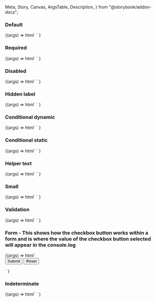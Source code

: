   Meta,
  Story,
  Canvas,
  ArgsTable,
  Description,
} from "@storybook/addon-docs";

<Meta title="Web Components/Checkbox" component="Checkbox" />

<Description markdown={readme} />

### Default

<Canvas>
  <Story name="Default">
    {(args) =>
      html`
        <ic-checkbox-group label="This is a label" name="group1">
          <ic-checkbox
            value="valueName1"
            label="Unselected / Default"
          ></ic-checkbox>
          <ic-checkbox
            value="valueName2"
            label="Selected / Default"
            checked
          ></ic-checkbox>
          <ic-checkbox
            value="valueName3"
            label="Unselected / Disabled"
            Disabled
          ></ic-checkbox>
        </ic-checkbox-group>
      `
    }
  </Story>
</Canvas>

### Required

<Canvas>
  <Story name="Required">
    {(args) =>
      html`
        <ic-checkbox-group label="This is a label" required name="group1">
          <ic-checkbox
            value="valueName1"
            label="Unselected / Default"
          ></ic-checkbox>
          <ic-checkbox
            value="valueName2"
            label="Selected / Default"
            checked
          ></ic-checkbox>
          <ic-checkbox
            value="valueName3"
            label="Unselected / Disabled"
            Disabled
          ></ic-checkbox>
        </ic-checkbox-group>
      `
    }
  </Story>
</Canvas>

### Disabled

<Canvas>
  <Story name="Disabled">
    {(args) =>
      html`
        <ic-checkbox-group label="This is a label" name="group1" Disabled>
          <ic-checkbox
            value="valueName1"
            label="Unselected / Disabled 1"
            Disabled
          ></ic-checkbox>
          <ic-checkbox
            value="valueName2"
            label="Unselected / Disabled 2"
            Disabled
          ></ic-checkbox>
          <ic-checkbox
            value="valueName3"
            label="Unselected / Disabled 3"
            Disabled
          ></ic-checkbox>
          <ic-checkbox
            value="valueName4"
            label="Selected / Disabled"
            Disabled
            checked
          ></ic-checkbox>
        </ic-checkbox-group>
      `
    }
  </Story>
</Canvas>

### Hidden label

<Canvas>
  <Story name="Hidden label">
    {(args) =>
      html`
        <ic-checkbox-group label="This is a label" hide-label name="group1">
          <ic-checkbox
            value="valueName1"
            label="Unselected / Default"
          ></ic-checkbox>
          <ic-checkbox
            value="valueName2"
            label="Selected / Default"
            checked
          ></ic-checkbox>
          <ic-checkbox
            value="valueName3"
            label="Unselected / Disabled"
            Disabled
          ></ic-checkbox>
        </ic-checkbox-group>
      `
    }
  </Story>
</Canvas>

### Conditional dynamic

<Canvas>
  <Story name="Conditional dynamic">
    {(args) =>
      html`
        <ic-checkbox-group label="This is a label" name="group1">
          <ic-checkbox
            additional-field-display="dynamic"
            value="valueName1"
            label="option1"
          >
            <ic-text-field
              slot="additional-field"
              placeholder="Placeholder"
              label="What's your favourite type of coffee?"
            ></ic-text-field>
          </ic-checkbox>
          <ic-checkbox
            additional-field-display="dynamic"
            value="valueName2"
            label="option2 - error example"
          >
            <ic-text-field
              validation-status="error"
              validation-text="now it has really gone to (coffee) pot"
              slot="additional-field"
              placeholder="Placeholder"
              label="What's your favourite type of coffee?"
            >
            </ic-text-field>
          </ic-checkbox>
          <ic-checkbox
            additional-field-display="dynamic"
            value="valueName3"
            label="option3"
          >
            <ic-text-field
              slot="additional-field"
              placeholder="Placeholder"
              label="What's your favourite type of coffee?"
            ></ic-text-field>
          </ic-checkbox>
        </ic-checkbox-group>
      `
    }
  </Story>
</Canvas>

### Conditional static

<Canvas>
  <Story name="Conditional static" parameters={{ loki: { skip: true } }}>
    {(args) =>
      html`
        <ic-checkbox-group label="This is a label" name="group1">
          <ic-checkbox value="valueName1" label="option1">
            <ic-text-field
              slot="additional-field"
              label="What's your favourite type of coffee?"
            ></ic-text-field>
          </ic-checkbox>
          <ic-checkbox value="valueName2" label="option2"> </ic-checkbox>
        </ic-checkbox-group>
      `
    }
  </Story>
</Canvas>

### Helper text

<Canvas>
  <Story name="Helper text" parameters={{ loki: { skip: true } }}>
    {(args) =>
      html`
        <ic-checkbox-group
          label="This is a label"
          name="group1"
          helper-text="Helper text"
        >
          <ic-checkbox
            value="valueName1"
            label="Unselected / Default"
          ></ic-checkbox>
          <ic-checkbox
            value="valueName2"
            label="Selected / Default"
            checked
          ></ic-checkbox>
          <ic-checkbox
            value="valueName3"
            label="Unselected / Disabled"
            Disabled
          ></ic-checkbox>
        </ic-checkbox-group>
      `
    }
  </Story>
</Canvas>

### Small

<Canvas>
  <Story name="Small" parameters={{ loki: { skip: true } }}>
    {(args) =>
      html`
        <ic-checkbox-group label="This is a label" name="group1" small>
          <ic-checkbox
            value="valueName1"
            label="Unselected / Default"
            small
          ></ic-checkbox>
          <ic-checkbox
            value="valueName2"
            label="Selected / Default"
            checked
            small
          ></ic-checkbox>
          <ic-checkbox
            value="valueName3"
            label="Unselected / Disabled"
            Disabled
            small
          ></ic-checkbox>
        </ic-checkbox-group>
      `
    }
  </Story>
</Canvas>

### Validation

<Canvas>
  <Story name="Validation" parameters={{ loki: { skip: true } }}>
    {(args) =>
      html`
        <ic-checkbox-group
          label="This is a label"
          name="group1"
          validation-status="error"
          validation-text="Error message"
        >
          <ic-checkbox
            value="valueName1"
            label="Unselected / Default"
          ></ic-checkbox>
          <ic-checkbox
            value="valueName2"
            label="Selected / Default"
            checked
          ></ic-checkbox>
          <ic-checkbox
            value="valueName3"
            label="Unselected / Disabled"
            Disabled
          ></ic-checkbox>
        </ic-checkbox-group>
      `
    }
  </Story>
</Canvas>

### Form - This shows how the checkbox button works within a form and is where the value of the checkbox button selected will appear in the console.log

<Canvas>
  <Story name="Form">
    {(args) =>
      html`
        <form>
          <ic-checkbox-group label="This is a label" name="group1">
            <ic-checkbox
              name="checkbox1"
              value="valueName1"
              label="Unselected / Default"
            ></ic-checkbox>
            <ic-checkbox
              name="checkbox2"
              value="valueName2"
              label="Selected / Default"
              checked
            ></ic-checkbox>
            <ic-checkbox
              name="checkbox3"
              value="valueName3"
              label="Unselected / Disabled"
              Disabled
            ></ic-checkbox>
          </ic-checkbox-group>
          <input type="submit" value="Submit" />
          <input type="reset" value="Reset" />
        </form>
        <script>
          document.querySelector("form").addEventListener("submit", (ev) => {
            ev.preventDefault();
            console.log(
              document.querySelector('ic-checkbox[name="checkbox1"]').checked
            );
            console.log(
              document.querySelector('ic-checkbox[name="checkbox2"]').checked
            );
            console.log(
              document.querySelector('ic-checkbox[name="checkbox3"]').checked
            );
          });
        </script>
      `
    }
  </Story>
</Canvas>

### Indeterminate

<Canvas>
  <Story name="Indeterminate">
    {(args) =>
      html`<ic-checkbox-group label="Liked things" name="likes">
        <ic-checkbox
          value="drinks"
          label="Drinks"
          checked="true"
          indeterminate="true"
        >
          <ic-checkbox-group
            label="Drinks"
            hide-label
            slot="additional-field"
            name="drinks"
          >
            <ic-checkbox value="tea" label="Tea"></ic-checkbox>
            <ic-checkbox
              value="coffee"
              label="Coffee"
              checked="true"
              indeterminate="true"
            >
              <ic-checkbox-group
                label="Coffees"
                hide-label
                slot="additional-field"
                name="coffees"
              >
                <ic-checkbox value="mocha" label="Mocha"></ic-checkbox>
                <ic-checkbox
                  value="espresso"
                  label="Espresso"
                  checked
                ></ic-checkbox>
                <ic-checkbox value="cappucino" label="Cappucino"></ic-checkbox>
              </ic-checkbox-group>
            </ic-checkbox>
            <ic-checkbox value="juice" label="Juice"></ic-checkbox>
          </ic-checkbox-group>
        </ic-checkbox>
      </ic-checkbox-group>`
    }
  </Story>
</Canvas>
